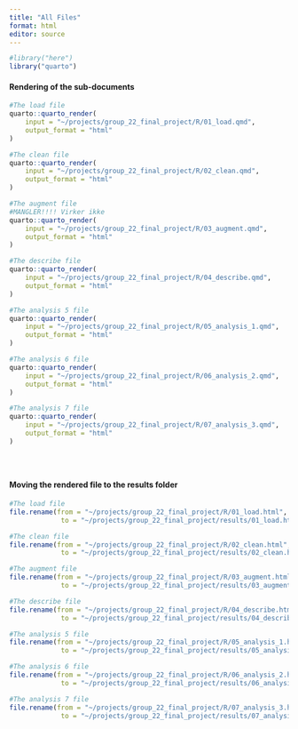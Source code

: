 ```yaml
---
title: "All Files"
format: html
editor: source
---
```


```r
#library("here")
library("quarto")
```

#### Rendering of the sub-documents

```r
#The load file
quarto::quarto_render(
    input = "~/projects/group_22_final_project/R/01_load.qmd",
    output_format = "html"
)

#The clean file
quarto::quarto_render(
    input = "~/projects/group_22_final_project/R/02_clean.qmd",
    output_format = "html"
)

#The augment file
#MANGLER!!!! Virker ikke
quarto::quarto_render(
    input = "~/projects/group_22_final_project/R/03_augment.qmd",
    output_format = "html"
)

#The describe file
quarto::quarto_render(
    input = "~/projects/group_22_final_project/R/04_describe.qmd",
    output_format = "html"
)

#The analysis 5 file
quarto::quarto_render(
    input = "~/projects/group_22_final_project/R/05_analysis_1.qmd",
    output_format = "html"
)

#The analysis 6 file
quarto::quarto_render(
    input = "~/projects/group_22_final_project/R/06_analysis_2.qmd",
    output_format = "html"
)

#The analysis 7 file
quarto::quarto_render(
    input = "~/projects/group_22_final_project/R/07_analysis_3.qmd",
    output_format = "html"
)





```

#### Moving the rendered file to the results folder

```r
#The load file
file.rename(from = "~/projects/group_22_final_project/R/01_load.html",
             to = "~/projects/group_22_final_project/results/01_load.html" )

#The clean file
file.rename(from = "~/projects/group_22_final_project/R/02_clean.html",
             to = "~/projects/group_22_final_project/results/02_clean.html" )

#The augment file
file.rename(from = "~/projects/group_22_final_project/R/03_augment.html",
             to = "~/projects/group_22_final_project/results/03_augment.html" )

#The describe file
file.rename(from = "~/projects/group_22_final_project/R/04_describe.html",
             to = "~/projects/group_22_final_project/results/04_describe.html" )

#The analysis 5 file
file.rename(from = "~/projects/group_22_final_project/R/05_analysis_1.html",
             to = "~/projects/group_22_final_project/results/05_analysis_1.html" )

#The analysis 6 file
file.rename(from = "~/projects/group_22_final_project/R/06_analysis_2.html",
             to = "~/projects/group_22_final_project/results/06_analysis_2.html" )

#The analysis 7 file
file.rename(from = "~/projects/group_22_final_project/R/07_analysis_3.html",
             to = "~/projects/group_22_final_project/results/07_analysis_3.html" )
```

```r

```
